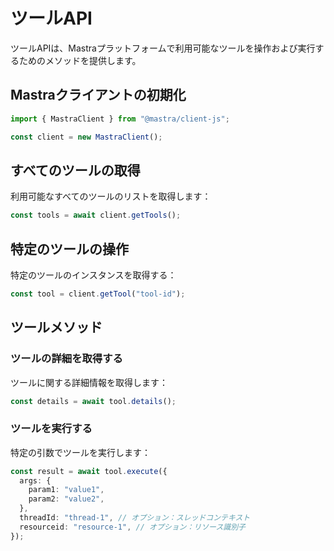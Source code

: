 # ツールAPI

ツールAPIは、Mastraプラットフォームで利用可能なツールを操作および実行するためのメソッドを提供します。

## Mastraクライアントの初期化

```typescript
import { MastraClient } from "@mastra/client-js";

const client = new MastraClient();
```

## すべてのツールの取得

利用可能なすべてのツールのリストを取得します：

```typescript
const tools = await client.getTools();
```

## 特定のツールの操作

特定のツールのインスタンスを取得する：

```typescript
const tool = client.getTool("tool-id");
```

## ツールメソッド

### ツールの詳細を取得する

ツールに関する詳細情報を取得します：

```typescript
const details = await tool.details();
```

### ツールを実行する

特定の引数でツールを実行します：

```typescript
const result = await tool.execute({
  args: {
    param1: "value1",
    param2: "value2",
  },
  threadId: "thread-1", // オプション：スレッドコンテキスト
  resourceid: "resource-1", // オプション：リソース識別子
});
```
